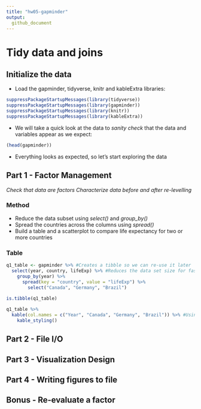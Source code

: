 ```yaml
---
title: "hw05-gapminder"
output:
  github_document
---
```


# Tidy data and joins

## Initialize the data

* Load the gapminder, tidyverse, knitr and kableExtra libraries:

```r
suppressPackageStartupMessages(library(tidyverse))
suppressPackageStartupMessages(library(gapminder))
suppressPackageStartupMessages(library(knitr))
suppressPackageStartupMessages(library(kableExtra))
```

* We will take a quick look at the data to *sanity check* that the data and variables appear as we expect:

```r
(head(gapminder))
```

* Everything looks as expected, so let's start exploring the data

## Part 1 - Factor Management
*Check that data are factors*
*Characterize data before and after re-levelling*


### Method
* Reduce the data subset using *select()* and *group_by()*
* Spread the countries across the columns using *spread()*
* Build a table and a scatterplot to compare life expectancy for two or more countries

### Table

```r
q1_table <- gapminder %>% #Creates a tibble so we can re-use it later
  select(year, country, lifeExp) %>% #Reduces the data set size for faster processing
    group_by(year) %>% 
      spread(key = "country", value = "lifeExp") %>% 
        select("Canada", "Germany", "Brazil") 
  
is.tibble(q1_table)

q1_table %>% 
  kable(col.names = c("Year", "Canada", "Germany", "Brazil")) %>% #Using kable enhances the output
    kable_styling()
```

## Part 2 - File I/O
## Part 3 - Visualization Design
## Part 4 - Writing figures to file
## Bonus - Re-evaluate a factor
